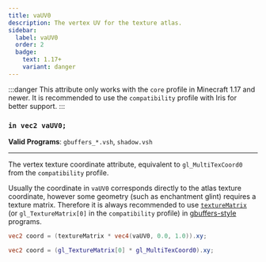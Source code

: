 ```yaml
---
title: vaUV0
description: The vertex UV for the texture atlas.
sidebar:
  label: vaUV0
  order: 2
  badge:
    text: 1.17+
    variant: danger
---
```


:::danger
This attribute only works with the `core` profile in Minecraft 1.17 and newer. It is recommended to use the `compatibility` profile with Iris for better support.
:::

### `in vec2 vaUV0;`

**Valid Programs**: `gbuffers_*.vsh`, `shadow.vsh`

---

The vertex texture coordinate attribute, equivalent to `gl_MultiTexCoord0` from the `compatibility` profile.

Usually the coordinate in `vaUV0` corresponds directly to the atlas texture coordinate, however some geometry (such as enchantment glint) requires a texture matrix. Therefore it is always recommended to use [`textureMatrix`](/current/reference/uniforms/matrices/#texturematrix) (or `gl_TextureMatrix[0]` in the `compatibility` profile) in [gbuffers-style](/current/reference/programs/overview/#program-order) programs.
```glsl
vec2 coord = (textureMatrix * vec4(vaUV0, 0.0, 1.0)).xy;
```
```glsl
vec2 coord = (gl_TextureMatrix[0] * gl_MultiTexCoord0).xy;
```